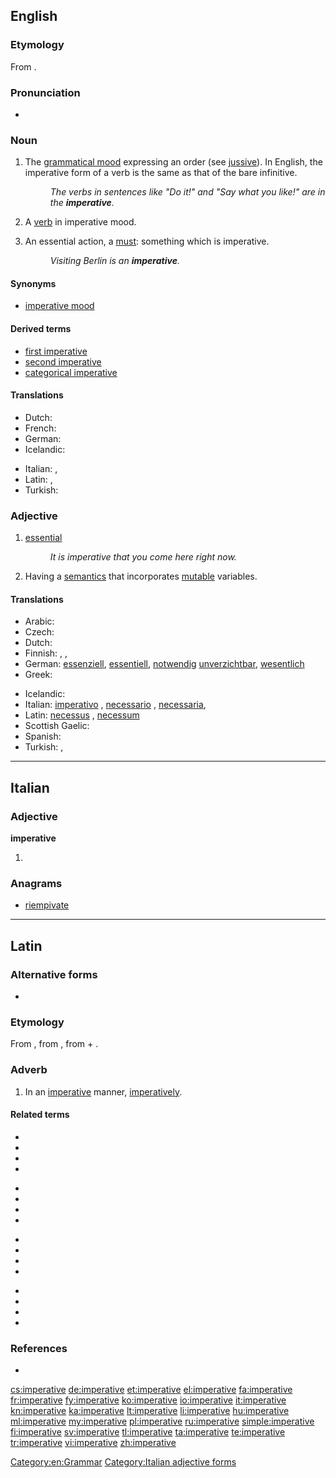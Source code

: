 ==English==

===Etymology===
From {{etyl|la|en}} {{term|imperativus|imperātīvus|lang=la}}.

===Pronunciation===
* {{a|US}} {{IPA|/ɪmˈpɛɹ.ə.tɪv/}}

===Noun===
{{en-noun|s|-}}

# {{uncountable|grammar}} The [[grammatical mood]] expressing an order (see [[jussive]]). In English, the imperative form of a verb is the same as that of the bare infinitive.
#: ''The verbs in sentences like "Do it!" and "Say what you like!" are in the '''imperative'''.''
# {{countable|grammar}} A [[verb]] in imperative mood.
# {{countable}} An essential action, a [[must]]: something which is imperative.
#: ''Visiting Berlin is an '''imperative'''.''

====Synonyms====
* {{qualifier|grammatical mood}} [[imperative mood]]

====Derived terms====
* [[first imperative]] {{qualifier|Latin grammar}}
* [[second imperative]] {{qualifier|Latin grammar}}
* [[categorical imperative]]

====Translations====
{{trans-see|imperative mood}}
{{trans-top|essential action}}
* Dutch: {{t+|nl|must|m}}
* French: {{t+|fr|impératif|m}}
* German: {{t+|de|Muss|n}}
* Icelandic: {{t+|is|nauðsyn|f}}
{{trans-mid}}
* Italian: {{t+|it|imperativo|m}}, {{t+|it|necessario|m}}
* Latin: {{t-|la|necessitas|f}}, {{t+|la|opus|n}}
* Turkish: {{t+|tr|emir}}
{{trans-bottom}}

===Adjective===
{{en-adj}}

# [[essential]]
#: ''It is imperative that you come here right now.''
# {{computing theory}} Having a [[semantics]] that incorporates [[mutable]] variables.

====Translations====
{{trans-top|essential}}
* Arabic: {{t+|ar|إجباري|tr=igbaariyy}}
* Czech: {{t-|cs|rozkazovací|n}}
* Dutch: {{t+|nl|noodzakelijk}}
* Finnish: {{t+|fi|käskevä}}, {{t+|fi|välttämätön}}, {{t+|fi|imperatiivinen}}
* German: [[essenziell]], [[essentiell]], [[notwendig]] [[unverzichtbar]], [[wesentlich]]
* Greek: {{t+|el|επιτακτικός|tr=epitaktikos}}
{{trans-mid}}
* Icelandic: {{t|is|mikilvægur}}
* Italian: [[imperativo]] {{m}}, [[necessario]] {{m}}, [[necessaria]], {{f}}
* Latin: [[necessus]] {{m}}, [[necessum]] {{n}}
* Scottish Gaelic: {{t|gd|àithneach}}
* Spanish: {{t+|es|imperativo|m}}
* Turkish: {{t|tr|zorunlu}}, {{t|tr|mecburi}}
{{trans-bottom}}

{{trans-top|computing}}
{{trans-mid}}
{{trans-bottom}}

[[Category:en:Grammar]]

----

==Italian==

===Adjective===
'''imperative''' {{p}}

# {{feminine of|imperativo#Adjective|imperativo}}

===Anagrams===
* [[riempivate#Italian|riempivate]]

[[Category:Italian adjective forms]]

----

==Latin==

===Alternative forms===
* {{l|la|inperative|inperātīvē}}

===Etymology===
From {{term|imperativus|imperātīvus|commanded|lang=la}}, from {{term|impero|imperō|command, order|lang=la}}, from {{term|im-||form of ''[[in#Latin|in]]''|lang=la}} + {{term|paro|parō|prepare, arrange; intend|lang=la}}.

===Adverb===
{{la-adv|imperative|imperātīvē|-}}

# In an [[#English|imperative]] manner, [[imperatively]].

====Related terms====
{{top4}}
* {{l|la|imperabiliter|imperābiliter}}
* {{l|la|imperans|imperāns}}
* {{l|la|imperativus|imperātīvus}}
* {{l|la|imperator|imperātōr}}
{{mid4}}
* {{l|la|imperatorie|imperātōriē}}
* {{l|la|imperatorius|imperātōrius}}
* {{l|la|imperatrix|imperātrīx}}
* {{l|la|imperatum|imperātum}}
{{mid4}}
* {{l|la|imperatus|imperātus}}
* {{l|la|imperiabiliter|imperiābiliter}}
* {{l|la|imperialis|imperiālis}}
* {{l|la|imperiose|imperiōsē}}
{{mid4}}
* {{l|la|imperiosus|imperiōsus}}
* {{l|la|imperito|imperitō}}
* {{l|la|imperium|imperium}}
* {{l|la|impero#Latin|imperō}}
{{bottom}}

===References===
* {{R:L&S}}

[[cs:imperative]]
[[de:imperative]]
[[et:imperative]]
[[el:imperative]]
[[fa:imperative]]
[[fr:imperative]]
[[fy:imperative]]
[[ko:imperative]]
[[io:imperative]]
[[it:imperative]]
[[kn:imperative]]
[[ka:imperative]]
[[lt:imperative]]
[[li:imperative]]
[[hu:imperative]]
[[ml:imperative]]
[[my:imperative]]
[[pl:imperative]]
[[ru:imperative]]
[[simple:imperative]]
[[fi:imperative]]
[[sv:imperative]]
[[tl:imperative]]
[[ta:imperative]]
[[te:imperative]]
[[tr:imperative]]
[[vi:imperative]]
[[zh:imperative]]
